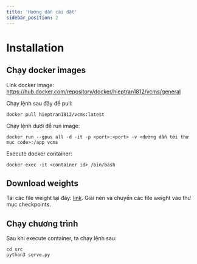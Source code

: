 ---
title: 'Hướng dẫn cài đặt'
sidebar_position: 2
---

# Installation

## Chạy docker images

Link docker image: https://hub.docker.com/repository/docker/hieptran1812/vcms/general

Chạy lệnh sau đây để pull:

```
docker pull hieptran1812/vcms:latest
```

Chạy lệnh dưới để run image:

```
docker run --gpus all -d -it -p <port>:<port> -v <đường dẫn tới thư mục code>:/app vcms
```

Execute docker container:

```
docker exec -it <container id> /bin/bash
```

## Download weights

Tải các file weight tại đây: [link](https://drive.google.com/drive/folders/16N6hIT5XAI2tb0i9ntZ1M6BGGxBtDgMU?usp=sharing). Giải nén và chuyển các file weight vào thư mục checkpoints.

## Chạy chương trình

Sau khi execute container, ta chạy lệnh sau:

```
cd src
python3 serve.py
```
